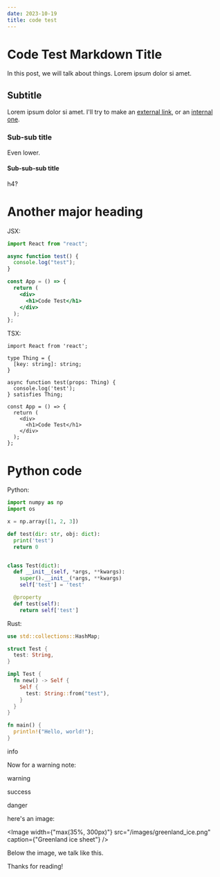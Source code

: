 ```yaml
---
date: 2023-10-19
title: code test
---
```


# Code Test Markdown Title

In this post, we will talk about things. Lorem ipsum dolor si amet.

## Subtitle

Lorem ipsum dolor si amet. I'll try to make an [external link](https://google.com), or an [internal one](/about).

### Sub-sub title

Even lower.

#### Sub-sub-sub title

h4?

# Another major heading

JSX:

```jsx
import React from "react";

async function test() {
  console.log("test");
}

const App = () => {
  return (
    <div>
      <h1>Code Test</h1>
    </div>
  );
};
```

TSX:

```tsx
import React from 'react';

type Thing = {
  [key: string]: string;
}

async function test(props: Thing) {
  console.log('test');
} satisfies Thing;

const App = () => {
  return (
    <div>
      <h1>Code Test</h1>
    </div>
  );
};
```

# Python code

Python:

```python
import numpy as np
import os

x = np.array([1, 2, 3])

def test(dir: str, obj: dict):
  print('test')
  return 0


class Test(dict):
  def __init__(self, *args, **kwargs):
    super().__init__(*args, **kwargs)
    self['test'] = 'test'

  @property
  def test(self):
    return self['test']
```

Rust:

```rust
use std::collections::HashMap;

struct Test {
  test: String,
}

impl Test {
  fn new() -> Self {
    Self {
      test: String::from("test"),
    }
  }
}

fn main() {
  println!("Hello, world!");
}
```

<Note type="info">info</Note>

Now for a warning note:

<Note type="warning">warning</Note>

<Note type="success">success</Note>

<Note type="danger">danger</Note>

here's an image:

<Image width={"max(35%, 300px)"} src="/images/greenland_ice.png" caption={"Greenland ice sheet"} />

Below the image, we talk like this.

Thanks for reading!

